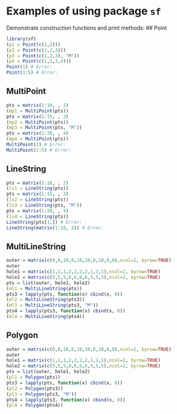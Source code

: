 <!--
%\VignetteEngine{knitr::knitr}
%\VignetteIndexEntry{Examples of using sf}
-->

# Examples of using package `sf`

Demonstrate construction functions and print methods:
## Point
```r
library(sf)
(p1 = Point(c(1,2)))
(p2 = Point(c(1,2,3)))
(p3 = Point(c(1,2,3), "M"))
(p4 = Point(c(1,2,3,4)))
Point(1) # Error:
Point(1:5) # Error:
```

## MultiPoint
```r
pts = matrix(1:10, , 2)
(mp1 = MultiPoint(pts))
pts = matrix(1:15, , 3)
(mp2 = MultiPoint(pts))
(mp3 = MultiPoint(pts, "M"))
pts = matrix(1:20, , 4)
(mp4 = MultiPoint(pts))
MultiPoint(1) # Error:
MultiPoint(1:5) # Error:
```

## LineString
```r
pts = matrix(1:10, , 2)
(ls1 = LineString(pts))
pts = matrix(1:15, , 3)
(ls2 = LineString(pts))
(ls3 = LineString(pts, "M"))
pts = matrix(1:20, , 4)
(ls4 = LineString(pts))
LineString(pts[1,]) # Error:
LineString(matrix(1:10, 2)) # Error:
```

## MultiLineString
```r
outer = matrix(c(0,0,10,0,10,10,0,10,0,0),ncol=2, byrow=TRUE)
outer
hole1 = matrix(c(1,1,1,2,2,2,2,1,1,1),ncol=2, byrow=TRUE)
hole2 = matrix(c(5,5,5,6,6,6,6,5,5,5),ncol=2, byrow=TRUE)
pts = list(outer, hole1, hole2)
(ml1 = MultiLineString(pts))
pts3 = lapply(pts, function(x) cbind(x, 0))
(ml2 = MultiLineString(pts3))
(ml3 = MultiLineString(pts3, "M"))
pts4 = lapply(pts3, function(x) cbind(x, 0))
(ml4 = MultiLineString(pts4))
```

## Polygon
```r
outer = matrix(c(0,0,10,0,10,10,0,10,0,0),ncol=2, byrow=TRUE)
outer
hole1 = matrix(c(1,1,1,2,2,2,2,1,1,1),ncol=2, byrow=TRUE)
hole2 = matrix(c(5,5,5,6,6,6,6,5,5,5),ncol=2, byrow=TRUE)
pts = list(outer, hole1, hole2)
(pl1 = Polygon(pts))
pts3 = lapply(pts, function(x) cbind(x, 0))
(pl2 = Polygon(pts3))
(pl3 = Polygon(pts3, "M"))
pts4 = lapply(pts3, function(x) cbind(x, 0))
(pl4 = Polygon(pts4))
```
